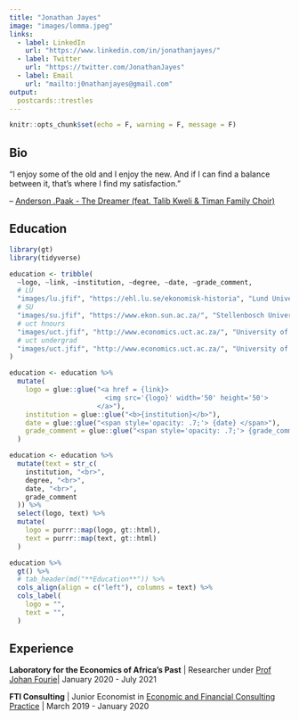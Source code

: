 ```yaml
---
title: "Jonathan Jayes"
image: "images/lomma.jpeg"
links:
  - label: LinkedIn
    url: "https://www.linkedin.com/in/jonathanjayes/"
  - label: Twitter
    url: "https://twitter.com/JonathanJayes"
  - label: Email
    url: "mailto:j0nathanjayes@gmail.com"
output:
  postcards::trestles
---
```


```r
knitr::opts_chunk$set(echo = F, warning = F, message = F)

```


## Bio

"I enjoy some of the old and I enjoy the new. 
And if I can find a balance between it, that's where I find my satisfaction."

-- [Anderson .Paak - The Dreamer (feat. Talib Kweli & Timan Family Choir)
](https://www.youtube.com/watch?v=Jv95aptVSUk)

## Education


```r
library(gt)
library(tidyverse)

education <- tribble(
  ~logo, ~link, ~institution, ~degree, ~date, ~grade_comment,
  # LU
  "images/lu.jfif", "https://ehl.lu.se/ekonomisk-historia", "Lund University", "Master's degree, Economics", "2021", "Exchange semester",
  # SU
  "images/su.jfif", "https://www.ekon.sun.ac.za/", "Stellenbosch University", "Master's degree, Economics", "2020", "Grade: <em>cum laude</em>",
  # uct hnours
  "images/uct.jfif", "http://www.economics.uct.ac.za/", "University of Cape Town", "Honours degree, Economics", "2018", "Grade: 2:1",
  # uct undergrad
  "images/uct.jfif", "http://www.economics.uct.ac.za/", "University of Cape Town", "Bachelor's degree, Economics and Economic History", "2015-2017", "Grade: 2:1",
)

education <- education %>%
  mutate(
    logo = glue::glue("<a href = {link}>
                        <img src='{logo}' width='50' height='50'>
                      </a>"),
    institution = glue::glue("<b>{institution}</b>"),
    date = glue::glue("<span style='opacity: .7;'> {date} </span>"),
    grade_comment = glue::glue("<span style='opacity: .7;'> {grade_comment} </span>"),
  )

education <- education %>%
  mutate(text = str_c(
    institution, "<br>",
    degree, "<br>",
    date, "<br>",
    grade_comment
  )) %>%
  select(logo, text) %>%
  mutate(
    logo = purrr::map(logo, gt::html),
    text = purrr::map(text, gt::html)
  )

education %>%
  gt() %>%
  # tab_header(md("**Education**")) %>%
  cols_align(align = c("left"), columns = text) %>%
  cols_label(
    logo = "",
    text = "",
  )
```

## Experience

**Laboratory for the Economics of Africa's Past** | Researcher under [Prof Johan Fourie](https://www.johanfourie.com/)| January 2020 - July 2021

**FTI Consulting** | Junior Economist in [Economic and Financial Consulting Practice](https://www.linkedin.com/showcase/fti-consulting-south-africa/) | March 2019 - January 2020
